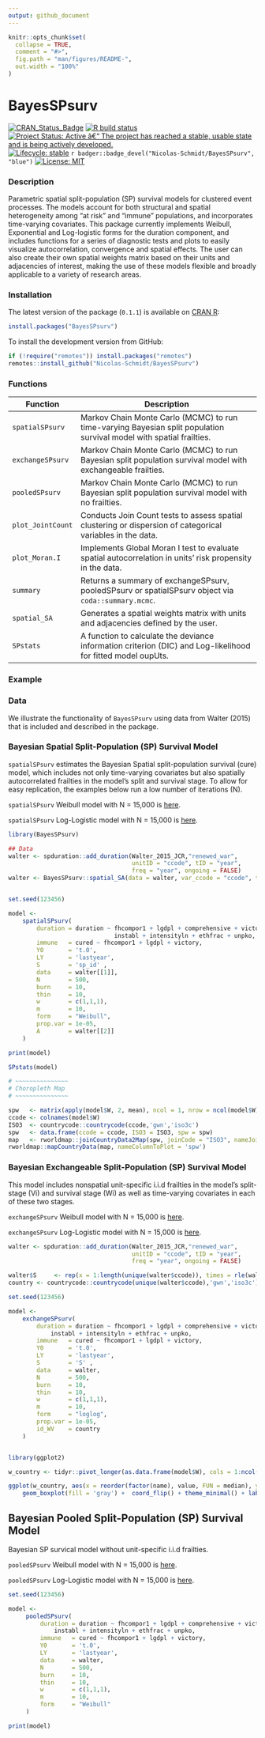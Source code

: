 ```yaml
---
output: github_document
---
```


<!-- README.md is generated from README.Rmd. Please edit that file -->

```r
knitr::opts_chunk$set(
  collapse = TRUE,
  comment = "#>",
  fig.path = "man/figures/README-",
  out.width = "100%"
)
```

# BayesSPsurv

<!-- badges: start -->
[![CRAN\_Status\_Badge](https://www.r-pkg.org/badges/version/BayesMFSurv)](https://cran.r-project.org/package=BayesSPsurv)
[![R build status](https://github.com/Nicolas-Schmidt/spatialSPsurv/workflows/R-CMD-check/badge.svg)](https://github.com/Nicolas-Schmidt/BayesSPsurv/actions)
[![Project Status: Active â€“ The project has reached a stable, usable
state and is being actively
developed.](https://www.repostatus.org/badges/latest/active.svg)](https://www.repostatus.org/#active)
[![Lifecycle: stable](https://img.shields.io/badge/lifecycle-stable-green.svg)](https://www.tidyverse.org/lifecycle/#stable)
`r badger::badge_devel("Nicolas-Schmidt/BayesSPsurv", "blue")`
[![License:
MIT](https://img.shields.io/badge/License-MIT-yellow.svg)](https://opensource.org/licenses/MIT)

<!-- badges: end -->

### Description
Parametric spatial split-population (SP) survival models for clustered event processes. The models account for both structural and spatial heterogeneity among "at risk" and "immune" populations, and incorporates time-varying covariates. This package currently implements Weibull, Exponential and Log-logistic forms for the duration component, and includes functions for a series of diagnostic tests and plots to easily visualize autocorrelation, convergence and spatial effects. The user can also create their own spatial weights matrix based on their units and adjacencies of interest, making the use of these models flexible and broadly applicable to a variety of  research areas.


### Installation

The latest version of the package (`0.1.1`) is available on [CRAN R](https://cran.r-project.org/web/packages/BayesSPsurv/index.html):
```r
install.packages("BayesSPsurv")
```

To install the development version from GitHub:
```r
if (!require("remotes")) install.packages("remotes")
remotes::install_github("Nicolas-Schmidt/BayesSPsurv")
```



### Functions


| Function         | Description                                                                                                          |
| ---------------- | -------------------------------------------------------------------------------------------------------------------- |
| `spatialSPsurv`  | Markov Chain Monte Carlo (MCMC) to run time-varying Bayesian split population survival model with spatial frailties. |
| `exchangeSPsurv` | Markov Chain Monte Carlo (MCMC) to run Bayesian split population survival model with exchangeable frailties.         |
| `pooledSPsurv`   | Markov Chain Monte Carlo (MCMC) to run Bayesian split population survival model with no frailties.                   |
| `plot_JointCount`| Conducts Join Count tests to assess spatial clustering or dispersion of categorical variables in the data.           |
| `plot_Moran.I`   | Implements Global Moran I test to evaluate spatial autocorrelation in units’ risk propensity in the data.            | 
| `summary`        | Returns a summary of exchangeSPsurv, pooledSPsurv or spatialSPsurv object via `coda::summary.mcmc`.                  |
| `spatial_SA`     | Generates a spatial weights matrix with units and adjacencies defined by the user.                                   |
| `SPstats`        | A function to calculate the deviance information criterion (DIC) and Log-likelihood for fitted model oupUts.         |



### Example

### Data

We illustrate the functionality of `BayesSPsurv` using data from Walter (2015) that is included and described in the package. 

### Bayesian Spatial Split-Population (SP) Survival Model

`spatialSPsurv` estimates the Bayesian Spatial split-population survival (cure) model, which includes not only time-varying covariates but also spatially autocorrelated frailties in the model’s split and survival stage. To allow for easy replication, the examples below run a low number of iterations (N). 

`spatialSPsurv` Weibull model with N = 15,000 is [here](https://github.com/Nicolas-Schmidt/BayesSPsurv/tree/master/data-raw).

`spatialSPsurv` Log-Logistic model with N = 15,000 is [here](https://github.com/Nicolas-Schmidt/BayesSPsurv/tree/master/data-raw/data-raw-loglog).




```r

library(BayesSPsurv)

## Data
walter <- spduration::add_duration(Walter_2015_JCR,"renewed_war", 
                                   unitID = "ccode", tID = "year", 
                                   freq = "year", ongoing = FALSE)
walter <- BayesSPsurv::spatial_SA(data = walter, var_ccode = "ccode", threshold = 800L)


set.seed(123456)

model <- 
    spatialSPsurv(
        duration = duration ~ fhcompor1 + lgdpl + comprehensive + victory + 
                              instabl + intensityln + ethfrac + unpko,
        immune   = cured ~ fhcompor1 + lgdpl + victory,
        Y0       = 't.0',
        LY       = 'lastyear',
        S        = 'sp_id' ,
        data     = walter[[1]],
        N        = 500,
        burn     = 10,
        thin     = 10,
        w        = c(1,1,1),
        m        = 10,
        form     = "Weibull",
        prop.var = 1e-05,
        A        = walter[[2]]
    )

print(model)

SPstats(model)

# ~~~~~~~~~~~~~~~
# Choropleth Map
# ~~~~~~~~~~~~~~~

spw   <- matrix(apply(model$W, 2, mean), ncol = 1, nrow = ncol(model$W))
ccode <- colnames(model$W)
ISO3  <- countrycode::countrycode(ccode,'gwn','iso3c')
spw   <- data.frame(ccode = ccode, ISO3 = ISO3, spw = spw) 
map   <- rworldmap::joinCountryData2Map(spw, joinCode = "ISO3", nameJoinColumn = "ISO3")
rworldmap::mapCountryData(map, nameColumnToPlot = 'spw')

```


### Bayesian Exchangeable Split-Population (SP) Survival Model

This model includes nonspatial unit-specific i.i.d frailties in the model’s split-stage (Vi) and survival stage (Wi) as well as time-varying covariates in each of these two stages.

`exchangeSPsurv` Weibull model with N = 15,000 is [here](https://github.com/Nicolas-Schmidt/BayesSPsurv/tree/master/data-raw).

`exchangeSPsurv` Log-Logistic model with N = 15,000 is [here](https://github.com/Nicolas-Schmidt/BayesSPsurv/tree/master/data-raw/data-raw-loglog).


```r
walter <- spduration::add_duration(Walter_2015_JCR,"renewed_war", 
                                   unitID = "ccode", tID = "year", 
                                   freq = "year", ongoing = FALSE)

walter$S     <- rep(x = 1:length(unique(walter$ccode)), times = rle(walter$ccode)$lengths)
country <- countrycode::countrycode(unique(walter$ccode),'gwn','iso3c')

set.seed(123456)

model <-
    exchangeSPsurv(
        duration = duration ~ fhcompor1 + lgdpl + comprehensive + victory +
            instabl + intensityln + ethfrac + unpko,
        immune   = cured ~ fhcompor1 + lgdpl + victory,
        Y0       = 't.0',
        LY       = 'lastyear',
        S        = 'S' ,
        data     = walter,
        N        = 500,
        burn     = 10,
        thin     = 10,
        w        = c(1,1,1),
        m        = 10,
        form     = "loglog",
        prop.var = 1e-05,
        id_WV    = country
    )


library(ggplot2)

w_country <- tidyr::pivot_longer(as.data.frame(model$W), cols = 1:ncol(model$W))

ggplot(w_country, aes(x = reorder(factor(name), value, FUN = median), y =  value)) +
    geom_boxplot(fill = 'gray') +  coord_flip() + theme_minimal() + labs(x = "", y = "")

```


##  Bayesian Pooled Split-Population (SP) Survival Model 

Bayesian SP survical model without unit-specific i.i.d frailties.

`pooledSPsurv` Weibull model with N = 15,000 is [here](https://github.com/Nicolas-Schmidt/BayesSPsurv/tree/master/data-raw).

`pooledSPsurv` Log-Logistic model with N = 15,000 is [here](https://github.com/Nicolas-Schmidt/BayesSPsurv/tree/master/data-raw/data-raw-loglog).


```r


set.seed(123456)

model <-
     pooledSPsurv(
         duration = duration ~ fhcompor1 + lgdpl + comprehensive + victory +
             instabl + intensityln + ethfrac + unpko,
         immune   = cured ~ fhcompor1 + lgdpl + victory,
         Y0       = 't.0',
         LY       = 'lastyear',
         data     = walter,
         N        = 500,
         burn     = 10,
         thin     = 10,
         w        = c(1,1,1),
         m        = 10,
         form     = "Weibull"
     )

print(model)


```



 




